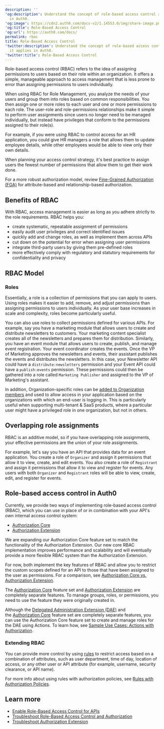 ---
description: ''
'og:description': Understand the concept of role-based access control and how it applies
  in Auth0.
'og:image': https://cdn2.auth0.com/docs-v2/1.14553.0/img/share-image.png
'og:title': Role-Based Access Control
'og:url': https://auth0.com/docs/
permalink: rbac
title: Role-Based Access Control
'twitter:description': Understand the concept of role-based access control and how
  it applies in Auth0.
'twitter:title': Role-Based Access Control
---
Role-based access control (RBAC) refers to the idea of assigning permissions to users based on their role within an organization. It offers a simple, manageable approach to access management that is less prone to error than assigning permissions to users individually.

When using RBAC for Role Management, you analyze the needs of your users and group them into roles based on common responsibilities. You then assign one or more roles to each user and one or more permissions to each role. The user-role and role-permissions relationships make it simple to perform user assignments since users no longer need to be managed individually, but instead have privileges that conform to the permissions assigned to their role(s).

For example, if you were using RBAC to control access for an HR application, you could give HR managers a role that allows them to update employee details, while other employees would be able to view only their own details.

When planning your access control strategy, it's best practice to assign users the fewest number of permissions that allow them to get their work done.

<Callout icon="file-lines" color="#0EA5E9" iconType="regular">

For a more robust authorization model, review [Fine-Grained Authorization (FGA)](https://docs.fga.dev/authorization-concepts) for attribute-based and relationship-based authorization.

</Callout>

## Benefits of RBAC

With RBAC, access management is easier as long as you adhere strictly to the role requirements. RBAC helps you:

* create systematic, repeatable assignment of permissions
* easily audit user privileges and correct identified issues
* quickly add and change roles, as well as implement them across APIs
* cut down on the potential for error when assigning user permissions
* integrate third-party users by giving them pre-defined roles
* more effectively comply with regulatory and statutory requirements for confidentiality and privacy

## RBAC Model

### Roles

Essentially, a role is a collection of permissions that you can apply to users. Using roles makes it easier to add, remove, and adjust permissions than assigning permissions to users individually. As your user base increases in scale and complexity, roles become particularly useful.

You can also use roles to collect permissions defined for various APIs. For example, say you have a marketing module that allows users to create and distribute newsletters to customers. Your marketing content specialist creates all of the newsletters and prepares them for distribution. Similarly, you have an event module that allows users to create, publish, and manage event registration. Your event coordinator creates the events. Once the VP of Marketing approves the newsletters and events, their assistant publishes the events and distributes the newsletters. In this case, your Newsletter API could have a `distribute:newsletters` permission and your Event API could have a `publish:events` permission. These permissions could then be gathered into a role called `Marketing Publisher` and assigned to the VP of Marketing's assistant.

In addition, Organization-specific roles can be [added to Organization members](/docs/manage-users/organizations/configure-organizations/add-member-roles) and used to allow access in your application based on the organizations with which an end-user is logging in. This is particularly useful when supporting multi-tenant & SaaS products, where a particular user might have a privileged role in one organization, but not in others.

## Overlapping role assignments

RBAC is an additive model, so if you have overlapping role assignments, your effective permissions are the union of your role assignments.

For example, let's say you have an API that provides data for an event application. You create a role of `Organizer` and assign it permissions that allow it to view, create, and edit events. You also create a role of `Registrant` and assign it permissions that allow it to view and register for events. Any users with both `Organizer` and `Registrant` roles will be able to view, create, edit, and register for events.

## Role-based access control in Auth0

Currently, we provide two ways of implementing role-based access control (RBAC), which you can use in place of or in combination with your API's own internal access control system:

* [Authorization Core](/docs/manage-users/access-control/configure-core-rbac)
* [Authorization Extension](/docs/customize/extensions/authorization-extension)

We are expanding our Authorization Core feature set to match the functionality of the Authorization Extension. Our new core RBAC implementation improves performance and scalability and will eventually provide a more flexible RBAC system than the Authorization Extension.

For now, both implement the key features of RBAC and allow you to restrict the custom scopes defined for an API to those that have been assigned to the user as permissions. For a comparison, see [Authorization Core vs. Authorization Extension](/docs/manage-users/access-control/authorization-core-vs-authorization-extension).

<Callout icon="file-lines" color="#0EA5E9" iconType="regular">

The [Authorization Core](/docs/manage-users/access-control/rbac) feature set and [Authorization Extension](/docs/customize/extensions/authorization-extension) are completely separate features. To manage groups, roles, or permissions, you need to use the feature they were originally created in.

</Callout><Callout icon="file-lines" color="#0EA5E9" iconType="regular">

Although the [Delegated Administration Extension (DAE)](/docs/customize/extensions/delegated-administration-extension) and the [Authorization Core](/docs/manage-users/access-control/rbac) feature set are completely separate features, you can use the Authorization Core feature set to create and manage roles for the DAE using Actions. To learn how, see [Sample Use Cases: Actions with Authorization](/docs/manage-users/access-control/sample-use-cases-actions-with-authorization).

</Callout>

### Extending RBAC

You can provide more control by using [rules](/docs/customize/rules) to restrict access based on a combination of attributes, such as user department, time of day, location of access, or any other user or API attribute (for example, username, security clearance, or API name).

For more info about using rules with authorization policies, see [Rules with Authorization Policies](/docs/manage-users/access-control/rules-for-authorization-policies).

## Learn more

* [Enable Role-Based Access Control for APIs](/docs/get-started/apis/enable-role-based-access-control-for-apis)
* [Troubleshoot Role-Based Access Control and Authorization](/docs/troubleshoot/authentication-issues/troubleshoot-rbac-authorization)
* [Troubleshoot Authorization Extension](/docs/troubleshoot/authentication-issues/troubleshoot-authorization-extension)